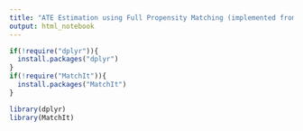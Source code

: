 ```yaml
---
title: "ATE Estimation using Full Propensity Matching (implemented from scratch) and Linear Propensity Scoring"
output: html_notebook
---
```



```r
if(!require("dplyr")){
  install.packages("dplyr")
}
if(!require("MatchIt")){
  install.packages("MatchIt")
}

library(dplyr)
library(MatchIt)
```


